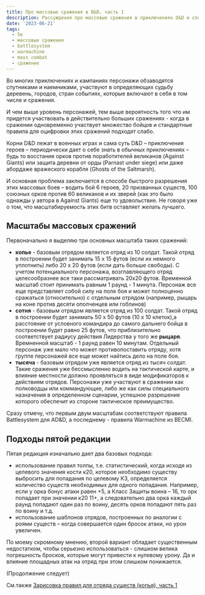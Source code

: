 ```yaml
---
title: Про массовые сражения в D&D, часть 1
description: Рассуждения про массовые сражения в приключениях D&D и способах их оцифровки
date: '2023-06-21'
tags:
  - 5e
  - массовые сражения
  - battlesystem
  - warmachine
  - mass combat
  - сражение
---
```


Во многих приключениях и кампаниях персонажи обзаводятся спутниками и наемниками, участвуют в определяющих судьбу деревень, городов, стран событиях, которые включают в себя в том числе и сражения.

И чем выше уровень персонажей, тем выше вероятность того что им придется участвовать в действительно больших сражениях - когда в сражении одновременно участвует множество бойцов и стандартные правила для оцифровки этих сражений подходят слабо.

Корни D&D лежат в военных играх и сама суть D&D – приключения героев – периодически дает о себе знать в обычных приключениях – будь то восстание орков против поработителей великанов (Against Giants) или защита деревни от орды (Parnast under siege) или даже абордаже вражеского корабля (Ghosts of the Saltmarsh).

И основная проблема заключается в способе быстрого разрешения этих массовых боев – водить бой 6 героев, 20 призванных существ, 100 союзных орков против 60 великанов и их зверей (как это было однажды у автора в Against Giants) еще то удовольствие. Не говоря уже о том, что масштабируемость этих битв оставляет желать лучшего.

## Масштабы массовых сражений

Первоначально я выделяю три основных масштаба таких сражений:

- **копье** - базовым отрядом является отряд из 10 солдат. Такой отряд в построении будет занимать 15 x 15 футов (если их немного уплотнить) либо 20 x 20 футов (если дать больше свободы). С учетом потенциального персонажа, возглавляющего отряд целесообразнее все таки рассматривать 20x20 футов. Временной масштаб стоит принимать равным 1 раунд - 1 минута. Персонаж все еще представляет собой силу на поле боя и может полноценно сражаться (относительно) с отдельным отрядом (например, рыцарь на коне против десяти ополченцев или гоблинов)
- **сотня** - базовым отрядом является отряд из 100 солдат. Такой отряд в построении будет занимать 50 x 50 футов (10 x 10 клеток),а расстояние от условного командира до самого дальнего бойца в построении будет равно 25 футов, что приблизительно соответствует радиусу действия Лидерства у того же **рыцаря**. Времненной масштаб - 1 раунд равен 10 минутам. Отдельный персонаж уже мало что может противопоставить отряду, хотя группе персонажей все еще может найтись дело на поле боя.
- **тысяча** - базовым отрядом уже является отряд из тысяч солдат. Такие сражения уже бессмысленно водить на тактической карте, и влияние местности должно проявляться в виде модификаторов к действиям отрядов. Персонажи уже участвуют в сражении как полководцы или коммандующие, либо же как силы специального назначения в определенном сценарии, успешное разрешение которого обеспечит из стороне тактическое преимущество.

Сразу отмечу, что первым двум масштабам соответствуют правила Battlesystem для AD&D, а последнему - правила Warmachine из BECMI.

## Подходы пятой редакции

Пятая редакция изначально дает два базовых подхода:

- использование правил толпы, т.е. статистический, когда исходя из целевого значения кости к20, которое необходимо существу выбросить для попадания по целевому КЗ, определяется количество существ необходимых для одного попадания. Например, если у орка бонус атаки равен +5, а Класс Защиты воина – 16, то орк попадает при значении к20 11+, а следовательно два орка каждый раунд попадают один раз по воину, десять орков попадают пять раз по воину и т.д.
- использование шаблонов отрядов, построенных по аналогии с роями существ – когда совершается один бросок атаки, но урон увеличен.

По моему скромному мнению, второй вариант обладает существенным недостатком, чтобы серьезно использоваться - слишком велика погрешность бросков, которые могут привести к нулевому урону. Да и влияние площадных атак на отряд при этом слишком понижается.

(Продолжение следует)

См.также [Зарисовка правил для отряда существ (копья), часть 1](/posts/articles/about-mass-combat-draft-of-troop-rules-1.mdx)
